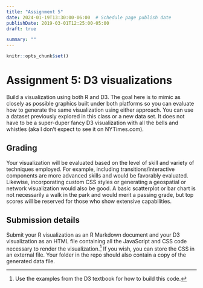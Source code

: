 ```yaml
---
title: "Assignment 5"
date: 2024-01-19T13:30:00-06:00  # Schedule page publish date
publishDate: 2019-03-01T12:25:00-05:00
draft: true

summary: ""
---
```


```r
knitr::opts_chunk$set()
```

# Assignment 5: D3 visualizations

Build a visualization using both R and D3. The goal here is to mimic as closely as possible graphics built under both platforms so you can evaluate how to generate the same visualization using either approach. You can use a dataset previously explored in this class or a new data set. It does not have to be a super-duper fancy D3 visualization with all the bells and whistles (aka I don't expect to see it on NYTimes.com).

## Grading

Your visualization will be evaluated based on the level of skill and variety of techniques employed. For example, including transitions/interactive components are more advanced skills and would be favorably evaluated. Likewise, incorporating custom CSS styles or generating a geospatial or network visualization would also be good. A basic scatterplot or bar chart is not necessarily a walk in the park and would merit a passing grade, but top scores will be reserved for those who show extensive capabilities.

## Submission details

Submit your R visualization as an R Markdown document and your D3 visualization as an HTML file containing all the JavaScript and CSS code necessary to render the visualization.^[Use the examples from the D3 textbook for how to build this code.] If you wish, you can store the CSS in an external file. Your folder in the repo should also contain a copy of the generated data file.



